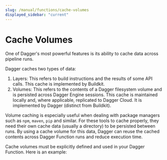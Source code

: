 ```yaml
---
slug: /manual/functions/cache-volumes
displayed_sidebar: "current"
---
```


# Cache Volumes

One of Dagger's most powerful features is its ability to cache data across pipeline runs.

Dagger caches two types of data:

1. Layers: This refers to build instructions and the results of some API calls. This cache is implemented by Buildkit.
2. Volumes: This refers to the contents of a Dagger filesystem volume and is persisted across Dagger Engine sessions. This cache is maintained locally and, where applicable, replicated to Dagger Cloud. It is implemented by Dagger (distinct from Buildkit).

Volume caching is especially useful when dealing with package managers such as `npm`, `maven`, `pip` and similar. For these tools to cache properly, they need their own cache data (usually a directory) to be persisted between runs. By using a cache volume for this data, Dagger can reuse the cached contents across Dagger Function runs and reduce execution time.

Cache volumes must be explicitly defined and used in your Dagger Function. Here is an example:

<Tabs groupId="language">
<TabItem value="Go">

```go file=../../cookbook/snippets/cache-dependencies/go/main.go
```

</TabItem>
<TabItem value="Python">

```python file=../../cookbook/snippets/cache-dependencies/python/main.py
```

</TabItem>
<TabItem value="TypeScript">

```typescript file=../../cookbook/snippets/cache-dependencies/typescript/index.ts
```

</TabItem>
</Tabs>

